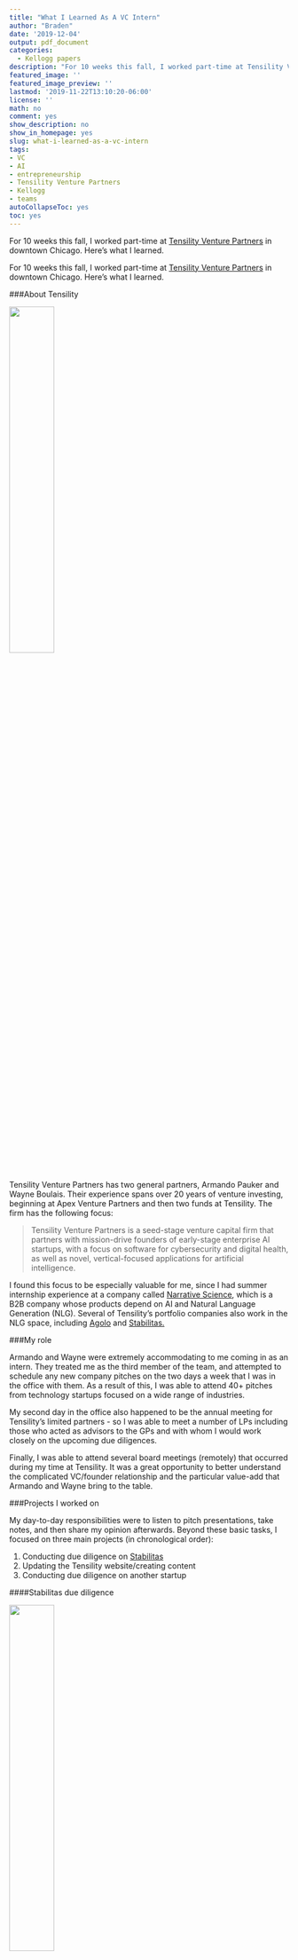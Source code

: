```yaml
---
title: "What I Learned As A VC Intern"
author: "Braden"
date: '2019-12-04'
output: pdf_document
categories: 
  - Kellogg papers
description: "For 10 weeks this fall, I worked part-time at Tensility Venture Partners in downtown Chicago. Here's what I learned."
featured_image: ''
featured_image_preview: ''
lastmod: '2019-11-22T13:10:20-06:00'
license: ''
math: no
comment: yes
show_description: no
show_in_homepage: yes
slug: what-i-learned-as-a-vc-intern
tags:
- VC
- AI
- entrepreneurship
- Tensility Venture Partners
- Kellogg
- teams
autoCollapseToc: yes
toc: yes
---
```


For 10 weeks this fall, I worked part-time at [Tensility Venture Partners](http://www.tensilityvc.com/) in downtown Chicago. Here's what I learned.

<!--more-->

For 10 weeks this fall, I worked part-time at [Tensility Venture Partners](http://www.tensilityvc.com/) in downtown Chicago. Here's what I learned.

###About Tensility

![](/posts/2019-11-22-what-i-learned-as-a-vc-intern_files/Tensility-Logo-RGB-Green.png){width=40%}

Tensility Venture Partners has two general partners, Armando Pauker and Wayne Boulais. Their experience spans over 20 years of venture investing, beginning at Apex Venture Partners and then two funds at Tensility. The firm has the following focus:

> Tensility Venture Partners is a seed-stage venture capital firm that partners with mission-drive founders of early-stage enterprise AI startups, with a focus on software for cybersecurity and digital health, as well as novel, vertical-focused applications for artificial intelligence.

I found this focus to be especially valuable for me, since I had summer internship experience at a company called [Narrative Science](www.narrativescience.com), which is a B2B company whose products depend on AI and Natural Language Generation (NLG). Several of Tensility's portfolio companies also work in the NLG space, including [Agolo](www.agolo.com) and [Stabilitas.](www.stabilitas.io)

###My role

Armando and Wayne were extremely accommodating to me coming in as an intern. They treated me as the third member of the team, and attempted to schedule any new company pitches on the two days a week that I was in the office with them. As a result of this, I was able to attend 40+ pitches from technology startups focused on a wide range of industries.

My second day in the office also happened to be the annual meeting for Tensility's limited partners - so I was able to meet a number of LPs including those who acted as advisors to the GPs and with whom I would work closely on the upcoming due diligences.

Finally, I was able to attend several board meetings (remotely) that occurred during my time at Tensility. It was a great opportunity to better understand the complicated VC/founder relationship and the particular value-add that Armando and Wayne bring to the table.

###Projects I worked on

My day-to-day responsibilities were to listen to pitch presentations, take notes, and then share my opinion afterwards. Beyond these basic tasks, I focused on three main projects (in chronological order):

1. Conducting due diligence on [Stabilitas](www.stabilitas.io)
2. Updating the Tensility website/creating content
3. Conducting due diligence on another startup

####Stabilitas due diligence

![](/posts/2019-11-22-what-i-learned-as-a-vc-intern_files/stabilitas 11042019.png){width=40%}

Stabilitas is the trusted platform for critical event intelligence, helping businesses manage enterprise risk to their assets across the globe. The start of my internship coincided with the beginning of the diligence process on Stabilitas, so Armando and Wayne asked me to lead the effort. This was especially lucky for me, as the two founders of Stabilitas are both military veterans like myself as well as recent MBA graduates. I immediately had a great connection with them.

After securing access to a data vault set up by the CEO, I checked off a list of documents that we needed to complete the diligence. Tensility uses an approach similar to Steve Kaplan's [OUTSIDE IMPACTS](https://review.chicagobooth.edu/entrepreneurship/2019/article/right-questions-ask-startup-success#.XdhFGIVGASA.link) framework in order to systematize the evaluation of sometimes-opaque venture investing decisions.

![](/posts/2019-11-22-what-i-learned-as-a-vc-intern_files/outside-impacts.png){width=40%}

Since I learned this framework in previous Kellogg coursework, the diligence process at Tensility felt very familiar.

In the process of writing the investment memo, I conducted market research to understand the potential opportunity and risks, and I also created financial models to attempt to estimate the IRR and cash-on-cash returns various scenarios. Ultimately, the GPs and I consulted with Tensility's advisors and decided to invest.

####Website update/content creation

Coming into the internship, I had some strong opinions about the Tensility website as it stood. The site was not a good reflection on a firm that invested at the cutting edge of technology - AI. It was not ideally formatted and had some unflattering stock art:

![](/posts/2019-11-22-what-i-learned-as-a-vc-intern_files/old-tensility-website.png){width=40%}

Luckily, the GPs were on the same page as me on this, and were intending to make some changes themselves. Evaluating this from a user's perspective (i.e. a potential inbound entrepreneur considering approaching Tensility for funding), I revamped the site to be cleaner and more up to date:

![](/posts/2019-11-22-what-i-learned-as-a-vc-intern_files/new-tensility-website.png){width=40%}

This coincided with a deliberate effort to create content for the firm's new [Twitter account](www.twitter.com/tensilityvc) and existing [LinkedIn page](www.linkedin.com/company/tensility-venture-partners/), so I also ended up writing several blog posts.

####Second due diligence

In the last few weeks of my internship, I began completing due diligence on another startup. The company uses AI voice recognition to aid in the phone and drive-thru ordering process, reducing costs and creating upsell opportunities for quick-service restaurant (QSR) owners and franchisees. Using the same framework as before, I was able to make significant progress in the diligence before my internship unfortunately came to an end.

###Key new knowledge gained
* **Talking to customer/personal references was the most revealing and valuable.** For the diligence process on Stabilitas, I talked to 5-6 references on the two founders as well as two of their biggest customers. This yielded the most insight into the potential of the company. It really drove home the fact that so much of VC is qualitative rather than quantitative - VC is a business surprisingly focused on people, at least when operating in the early seed stage.
* **Utter ambiguity of market sizing/financial scenarios.** In line with the previous point, there were more question marks than known data points when attempting to game out market sizing (bottoms-up and top-down) and potential financial outcomes for the investment. Many companies operate in new spaces for which no comparables exist, or operate across several markets - making it difficult to estimate the total market. In the seed stage, these quantitative assessment methods are really more of a "check the box" binary assessment determining if the investment should be made or not, rather than a prediction of reality.
* **Pattern recognition is of utmost importance.** The two previous points ladder up to this: that *good* pattern recognition is what ultimately makes a good venture capitalist. The fact that there are so many variables, and that so many of them are unknowns, means that patterns can be very hard to discern. The long time horizon of seed investments also means a long gap between input and output, making it harder to attribute successful or unsuccessful exits to particular conditions at the time of investment. There are some heuristics that can make this process easier, but not many.

###Any issues that arose

There were none - Armando and Wayne were incredibly supportive people to work for, and I would recommend Tensility to any future Kelloggite looking to improve their pattern recognition and better understand venture capital.

###Suggestions for future TVP interns

Be prepared to spend your days in the Tensility office in back-to-back pitch meetings, mostly via teleconference. Invest in some decently-soled shoes as both GPs prefer standing desks for these meetings! In all seriousness, the majority of your time will be spent in pitch meetings, so be ready to work on your other assignments outside of the two days in the office.







